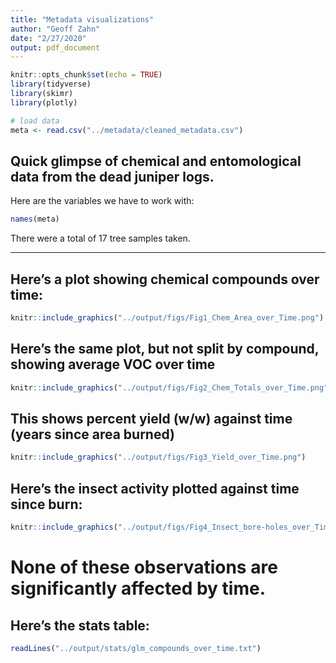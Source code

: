 ```yaml
---
title: "Metadata visualizations"
author: "Geoff Zahn"
date: "2/27/2020"
output: pdf_document
---
```


```r
knitr::opts_chunk$set(echo = TRUE)
library(tidyverse)
library(skimr)
library(plotly)
```


```r
# load data
meta <- read.csv("../metadata/cleaned_metadata.csv")
```


## Quick glimpse of chemical and entomological data from the dead juniper logs.

Here are the variables we have to work with:
```r

names(meta)

```

There were a total of 17 tree samples taken. 

____


## Here's a plot showing chemical compounds over time: 
```r
knitr::include_graphics("../output/figs/Fig1_Chem_Area_over_Time.png")
```

## Here's the same plot, but not split by compound, showing average VOC over time
```r
knitr::include_graphics("../output/figs/Fig2_Chem_Totals_over_Time.png")
```



## This shows percent yield (w/w) against time (years since area burned)
```r
knitr::include_graphics("../output/figs/Fig3_Yield_over_Time.png")
```


## Here's the insect activity plotted against time since burn:
```r
knitr::include_graphics("../output/figs/Fig4_Insect_bore-holes_over_Time.png")
```


# None of these observations are significantly affected by time.

## Here's the stats table:

```r
readLines("../output/stats/glm_compounds_over_time.txt")
```